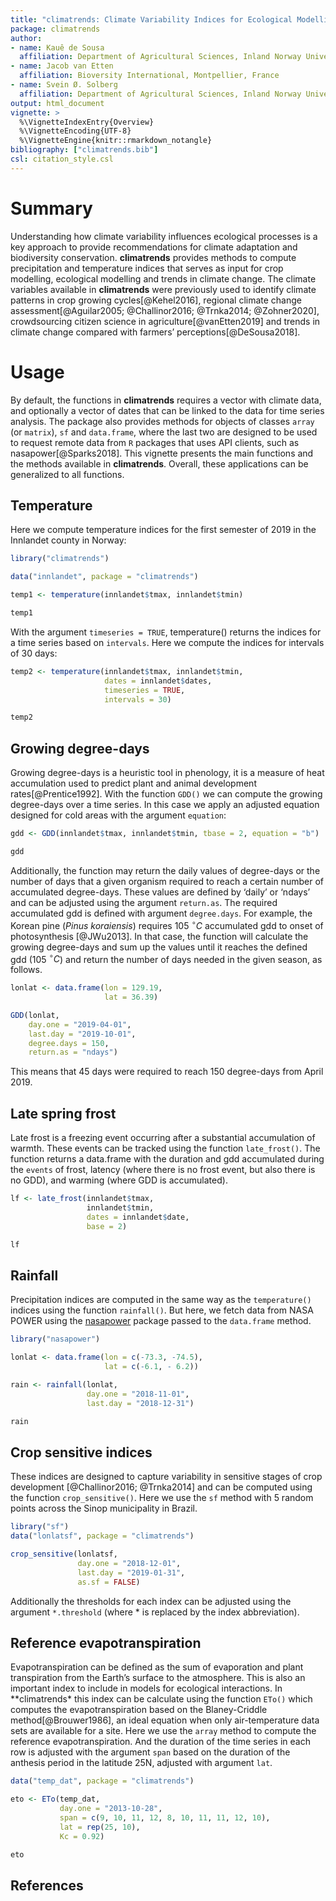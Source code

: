 ```yaml
---
title: "climatrends: Climate Variability Indices for Ecological Modelling"
package: climatrends
author:
- name: Kauê de Sousa
  affiliation: Department of Agricultural Sciences, Inland Norway University, Hamar, Norway; and Bioversity International, Montpellier, France 
- name: Jacob van Etten 
  affiliation: Bioversity International, Montpellier, France
- name: Svein Ø. Solberg 
  affiliation: Department of Agricultural Sciences, Inland Norway University, Hamar, Norway
output: html_document
vignette: >
  %\VignetteIndexEntry{Overview}
  %\VignetteEncoding{UTF-8}
  %\VignetteEngine{knitr::rmarkdown_notangle}
bibliography: ["climatrends.bib"]
csl: citation_style.csl
---
```


# Summary

Understanding how climate variability influences ecological processes is a key approach to provide recommendations for climate adaptation and biodiversity conservation. **climatrends** provides methods to compute precipitation and temperature indices that serves as input for crop modelling, ecological modelling and trends in climate change. The climate variables available in **climatrends** were previously used to identify climate patterns in crop growing cycles[@Kehel2016], regional climate change assessment[@Aguilar2005; @Challinor2016; @Trnka2014; @Zohner2020], crowdsourcing citizen science in agriculture[@vanEtten2019] and trends in climate change compared with farmers' perceptions[@DeSousa2018].

# Usage

By default, the functions in **climatrends** requires a vector with climate data, and optionally a vector of dates that can be linked to the data for time series analysis. The package also provides methods for objects of classes `array` (or `matrix`), `sf` and `data.frame`, where the last two are designed to be used to request remote data from `R` packages that uses API clients, such as nasapower[@Sparks2018]. This vignette presents the main functions and the methods available in **climatrends**. Overall, these applications can be generalized to all functions.

## Temperature 

Here we compute temperature indices for the first semester of 2019 in the Innlandet county in Norway:

```r
library("climatrends")

data("innlandet", package = "climatrends")

temp1 <- temperature(innlandet$tmax, innlandet$tmin)

temp1

```

With the argument `timeseries = TRUE`, temperature() returns the indices for a time series based on `intervals`. Here we compute the indices for intervals of 30 days:

```r
temp2 <- temperature(innlandet$tmax, innlandet$tmin,
                     dates = innlandet$dates,
                     timeseries = TRUE, 
                     intervals = 30)

temp2
```

## Growing degree-days 

Growing degree-days is a heuristic tool in phenology, it is a measure of heat accumulation used to predict plant and animal development rates[@Prentice1992]. With the function `GDD()` we can compute the growing degree-days over a time series. In this case we apply an adjusted equation designed for cold areas with the argument `equation`:

```r
gdd <- GDD(innlandet$tmax, innlandet$tmin, tbase = 2, equation = "b")

gdd
```

Additionally, the function may return the daily values of degree-days or the number of days that a given organism required to reach a certain number of accumulated degree-days. These values are defined by 'daily' or 'ndays' and can be adjusted using the argument `return.as`. The required accumulated gdd is defined with argument `degree.days`. For example, the Korean pine (*Pinus koraiensis*) requires 105 $^\circ C$ accumulated gdd to onset of photosynthesis [@JWu2013]. In that case, the function will calculate the growing degree-days and sum up the values until it reaches the defined gdd (105 $^\circ C$) and return the number of days needed in the given season, as follows.

```r
lonlat <- data.frame(lon = 129.19,
                     lat = 36.39)

GDD(lonlat, 
    day.one = "2019-04-01",
    last.day = "2019-10-01",
    degree.days = 150, 
    return.as = "ndays")
```

This means that 45 days were required to reach 150 degree-days from April 2019.

## Late spring frost

Late frost is a freezing event occurring after a substantial accumulation of warmth. These events can be tracked using the function `late_frost()`. The function returns a data.frame with the duration and gdd accumulated during the `events` of frost, latency (where there is no frost event, but also there is no GDD), and warming (where GDD is accumulated).

```r
lf <- late_frost(innlandet$tmax, 
                 innlandet$tmin, 
                 dates = innlandet$date, 
                 base = 2)

lf
```

## Rainfall 

Precipitation indices are computed in the same way as the `temperature()` indices using the function `rainfall()`. But here, we fetch data from NASA POWER using the [nasapower](https://CRAN.R-project.org/package=nasapower) package passed to the `data.frame` method.  

```r
library("nasapower")

lonlat <- data.frame(lon = c(-73.3, -74.5),
                     lat = c(-6.1, - 6.2))

rain <- rainfall(lonlat, 
                 day.one = "2018-11-01",
                 last.day = "2018-12-31")

rain
```

## Crop sensitive indices

These indices are designed to capture variability in sensitive stages of crop development [@Challinor2016; @Trnka2014] and can be computed using the function `crop_sensitive()`. Here we use the `sf` method with 5 random points across the Sinop municipality in Brazil.

```r
library("sf")
data("lonlatsf", package = "climatrends")

crop_sensitive(lonlatsf, 
               day.one = "2018-12-01",
               last.day = "2019-01-31", 
               as.sf = FALSE)
```

Additionally the thresholds for each index can be adjusted using the argument `*.threshold` (where * is replaced by the index abbreviation).

## Reference evapotranspiration

Evapotranspiration can be defined as the sum of evaporation and plant transpiration from the Earth's surface to the atmosphere. This is also an important index to include in models for ecological interactions. In **climatrends* this index can be calculate using the function `ETo()` which computes the evapotranspiration based on the Blaney-Criddle method[@Brouwer1986], an ideal equation when only air-temperature data sets are available for a site. Here we use the `array` method to compute the reference evapotranspiration. And the duration of the time series in each row is adjusted with the argument `span` based on the duration of the anthesis period in the latitude 25N, adjusted with argument `lat`.


```r
data("temp_dat", package = "climatrends")

eto <- ETo(temp_dat, 
           day.one = "2013-10-28",
           span = c(9, 10, 11, 12, 8, 10, 11, 11, 12, 10),
           lat = rep(25, 10),
           Kc = 0.92)

eto

```

## References